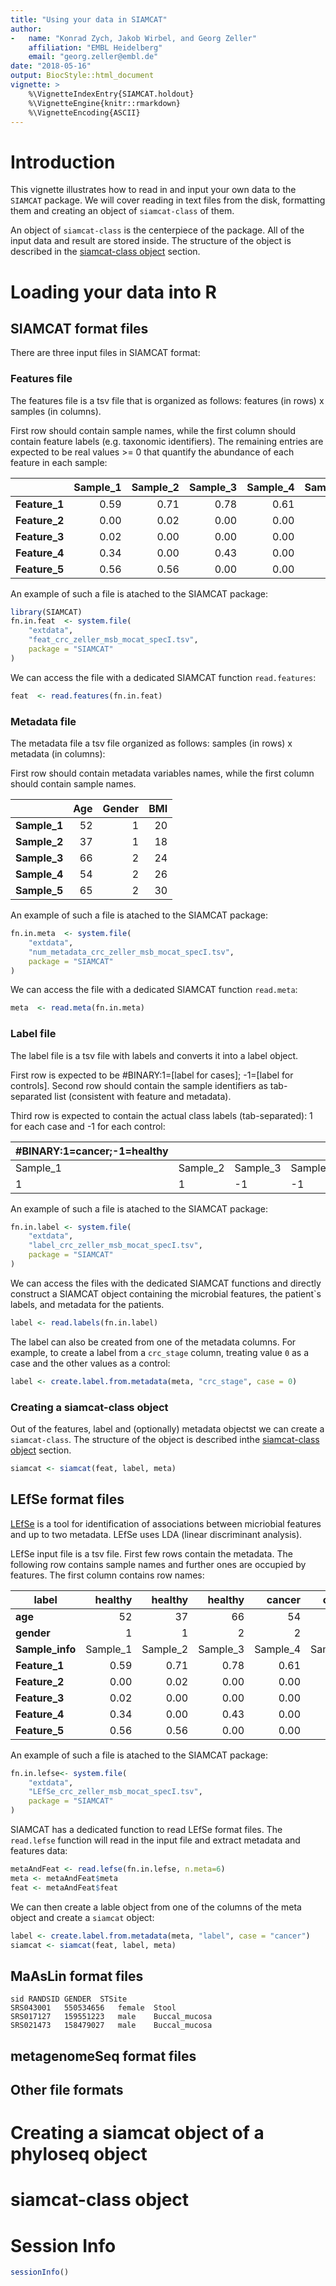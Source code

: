 ```yaml
---
title: "Using your data in SIAMCAT"
author:
-   name: "Konrad Zych, Jakob Wirbel, and Georg Zeller"
    affiliation: "EMBL Heidelberg"
    email: "georg.zeller@embl.de"
date: "2018-05-16"
output: BiocStyle::html_document
vignette: >
    %\VignetteIndexEntry{SIAMCAT.holdout}
    %\VignetteEngine{knitr::rmarkdown}
    %\VignetteEncoding{ASCII}
---
```


# Introduction

This vignette illustrates how to read in and input your own data to the
`SIAMCAT` package. We will cover reading in text files from the disk, formatting
them and creating an object of `siamcat-class` of them. 

An object of `siamcat-class` is the centerpiece of the package. All of the input
data and result are stored inside. The structure of the object is described in
the [siamcat-class object](#siamcat-class-object) section.


# Loading your data into R

## SIAMCAT format files

There are three input files in SIAMCAT format:

### Features file

The features file is a tsv file that is organized as follows: 
features (in rows) x samples (in columns).

First row should contain sample names, while the first column should contain 
feature labels (e.g. taxonomic identifiers). The remaining entries are expected 
to be real values >= 0 that quantify the abundance of each feature in each 
sample:

| | Sample_1 | Sample_2  | Sample_3 | Sample_4  | Sample_5 |
| --- | ---:| ---:| ---:| ---:| ---:|
| **Feature_1** | 0.59 | 0.71 | 0.78 | 0.61 | 0.66 |
| **Feature_2** | 0.00 | 0.02 | 0.00 | 0.00 | 0.00 |
| **Feature_3** | 0.02 | 0.00 | 0.00 | 0.00 | 0.00 |
| **Feature_4** | 0.34 | 0.00 | 0.43 | 0.00 | 0.00 |
| **Feature_5** | 0.56 | 0.56 | 0.00 | 0.00 | 0.00 |

An example of such a file is atached to the SIAMCAT package:

```r
library(SIAMCAT)
fn.in.feat  <- system.file(
    "extdata",
    "feat_crc_zeller_msb_mocat_specI.tsv",
    package = "SIAMCAT"
)
```

We can access the file with a dedicated SIAMCAT function `read.features`:
```r
feat  <- read.features(fn.in.feat)
```

### Metadata file

The metadata file a tsv file organized as follows:
samples (in rows) x metadata (in columns):

First row should contain metadata variables names, while the first column should
contain sample names.

| | Age | Gender | BMI |
| --- | ---:| ---:| ---:|
| **Sample_1** | 52 | 1 | 20|
| **Sample_2** | 37 | 1 | 18 |
| **Sample_3** | 66 | 2 | 24 |
| **Sample_4** | 54 | 2 | 26 | 
| **Sample_5** | 65 | 2 | 30 | 

An example of such a file is atached to the SIAMCAT package:
```r
fn.in.meta  <- system.file(
    "extdata",
    "num_metadata_crc_zeller_msb_mocat_specI.tsv",
    package = "SIAMCAT"
)
```

We can access the file with a dedicated SIAMCAT function `read.meta`:
```r
meta  <- read.meta(fn.in.meta)
```

### Label file
The label file is a tsv file with labels and converts it into a label object.

First row is expected to be #BINARY:1=[label for cases]; 
-1=[label for controls]. Second row should contain the sample identifiers as 
tab-separated list (consistent with feature and metadata).

Third row is expected to contain the actual class labels (tab-separated): 
1 for each case and -1 for each control:

| #BINARY:1=cancer;-1=healthy |
| :---| :---| :---| :---| :---|
| Sample_1 | Sample_2  | Sample_3 | Sample_4  | Sample_5 |
| 1 | 1 | -1 | -1 | 1 |

An example of such a file is atached to the SIAMCAT package:
```r
fn.in.label <- system.file(
    "extdata",
    "label_crc_zeller_msb_mocat_specI.tsv",
    package = "SIAMCAT"
)
```

We can access the files with the dedicated SIAMCAT functions and directly
construct a SIAMCAT object containing the microbial features, the patient`s
labels, and metadata for the patients.
```r
label <- read.labels(fn.in.label)
```

The label can also be created from one of the metadata columns. For example, to
create a label from a `crc_stage` column, treating value `0` as a case and the
other values as a control:
```r
label <- create.label.from.metadata(meta, "crc_stage", case = 0)
```

### Creating a siamcat-class object

Out of the features, label and (optionally) metadata objectst we can create a 
`siamcat-class`. The structure of the object is described inthe 
[siamcat-class object](#siamcat-class-object) section.
```r
siamcat <- siamcat(feat, label, meta)
```


## LEfSe format files

[LEfSe](https://bitbucket.org/biobakery/biobakery/wiki/lefse) is a tool for 
identification of associations between micriobial features and up to two 
metadata. LEfSe uses LDA (linear discriminant analysis).

LEfSe input file is a tsv file. First few rows contain the metadata. The 
following row contains sample names and further ones are occupied by features. 
The first column contains row names:

| label | healthy | healthy  | healthy | cancer  | cancer |
| --- | ---:| ---:| ---:| ---:| ---:|
| **age** | 52 | 37  | 66 | 54  | 65 |
| **gender** | 1 | 1  | 2 | 2  | 2 |
|**Sample_info** | Sample_1 | Sample_2  | Sample_3 | Sample_4  | Sample_5 |
| **Feature_1** | 0.59 | 0.71 | 0.78 | 0.61 | 0.66 |
| **Feature_2** | 0.00 | 0.02 | 0.00 | 0.00 | 0.00 |
| **Feature_3** | 0.02 | 0.00 | 0.00 | 0.00 | 0.00 |
| **Feature_4** | 0.34 | 0.00 | 0.43 | 0.00 | 0.00 |
| **Feature_5** | 0.56 | 0.56 | 0.00 | 0.00 | 0.00 |

An example of such a file is atached to the SIAMCAT package:
```r
fn.in.lefse<- system.file(
    "extdata",
    "LEfSe_crc_zeller_msb_mocat_specI.tsv",
    package = "SIAMCAT"
)
```

SIAMCAT has a dedicated function to read LEfSe format files. The `read.lefse` 
function will read in the input file and extract metadata and features data:
```r
metaAndFeat <- read.lefse(fn.in.lefse, n.meta=6)
meta <- metaAndFeat$meta
feat <- metaAndFeat$feat
```

We can then create a lable object from one of the columns of the meta object and
 create a `siamcat` object:
```r
label <- create.label.from.metadata(meta, "label", case = "cancer")
siamcat <- siamcat(feat, label, meta)
```

## MaAsLin format files
```
sid	RANDSID	GENDER	STSite
SRS043001	550534656	female	Stool
SRS017127	159551223	male	Buccal_mucosa
SRS021473	158479027	male	Buccal_mucosa
```
## metagenomeSeq format files

## Other file formats

# Creating a siamcat object of a phyloseq object


# siamcat-class object

# Session Info

```r
sessionInfo()
```
